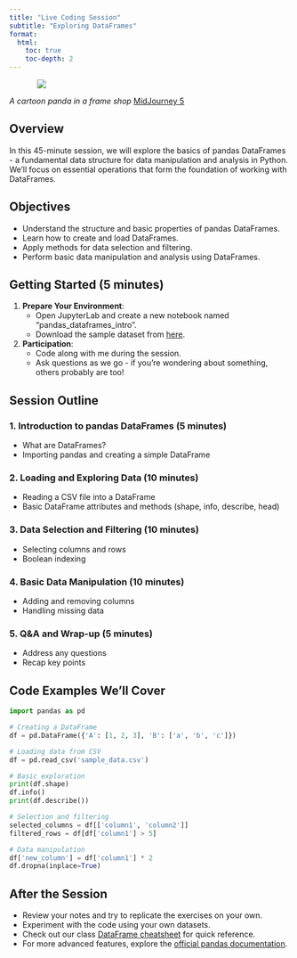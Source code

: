 ```yaml
---
title: "Live Coding Session"
subtitle: "Exploring DataFrames"
format: 
  html:
    toc: true
    toc-depth: 2
---
```


::: {style="width: 80%; margin: auto;"}
![](assets/dataframe.jpeg)
:::

:::{.gray-text .center-text}
*A cartoon panda in a frame shop* [MidJourney 5](https://www.midjourney.com/jobs/f7787b1d-a02e-488c-932e-42a5e6c43a47?index=0)
:::

## Overview

In this 45-minute session, we will explore the basics of pandas DataFrames - a fundamental data structure for data manipulation and analysis in Python. We'll focus on essential operations that form the foundation of working with DataFrames.

## Objectives

- Understand the structure and basic properties of pandas DataFrames.
- Learn how to create and load DataFrames.
- Apply methods for data selection and filtering.
- Perform basic data manipulation and analysis using DataFrames.

## Getting Started (5 minutes)

1. **Prepare Your Environment**:
   - Open JupyterLab and create a new notebook named "pandas_dataframes_intro".
   - Download the sample dataset from [here](link_to_dataset).

2. **Participation**:
   - Code along with me during the session.
   - Ask questions as we go - if you're wondering about something, others probably are too!

## Session Outline

### 1. Introduction to pandas DataFrames (5 minutes)
- What are DataFrames?
- Importing pandas and creating a simple DataFrame

### 2. Loading and Exploring Data (10 minutes)
- Reading a CSV file into a DataFrame
- Basic DataFrame attributes and methods (shape, info, describe, head)

### 3. Data Selection and Filtering (10 minutes)
- Selecting columns and rows
- Boolean indexing

### 4. Basic Data Manipulation (10 minutes)
- Adding and removing columns
- Handling missing data

### 5. Q&A and Wrap-up (5 minutes)
- Address any questions
- Recap key points

## Code Examples We'll Cover

```python
import pandas as pd

# Creating a DataFrame
df = pd.DataFrame({'A': [1, 2, 3], 'B': ['a', 'b', 'c']})

# Loading data from CSV
df = pd.read_csv('sample_data.csv')

# Basic exploration
print(df.shape)
df.info()
print(df.describe())

# Selection and filtering
selected_columns = df[['column1', 'column2']]
filtered_rows = df[df['column1'] > 5]

# Data manipulation
df['new_column'] = df['column1'] * 2
df.dropna(inplace=True)
```

## After the Session

- Review your notes and try to replicate the exercises on your own.
- Experiment with the code using your own datasets.
- Check out our class [DataFrame cheatsheet](../cheatsheets/pandas_dataframes.qmd) for quick reference.
- For more advanced features, explore the [official pandas documentation](https://pandas.pydata.org/docs/).